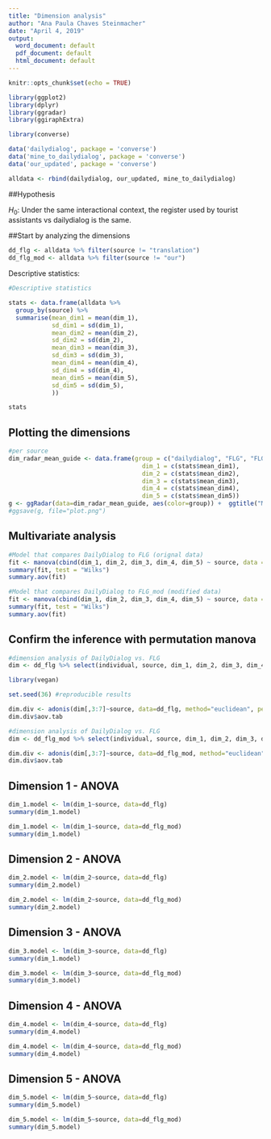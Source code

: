 ```yaml
---
title: "Dimension analysis"
author: "Ana Paula Chaves Steinmacher"
date: "April 4, 2019"
output:
  word_document: default
  pdf_document: default
  html_document: default
---
```


```r
knitr::opts_chunk$set(echo = TRUE)
```

```r
library(ggplot2)
library(dplyr)
library(ggradar)
library(ggiraphExtra)

library(converse)

data('dailydialog', package = 'converse')
data('mine_to_dailydialog', package = 'converse')
data('our_updated', package = 'converse')

alldata <- rbind(dailydialog, our_updated, mine_to_dailydialog)
```

##Hypothesis

$H_0:$ Under the same interactional context, the register used by tourist assistants vs dailydialog is the same.

##Start by analyzing the dimensions

```r
dd_flg <- alldata %>% filter(source != "translation")
dd_flg_mod <- alldata %>% filter(source != "our")
```

Descriptive statistics:

```r
#Descriptive statistics

stats <- data.frame(alldata %>% 
  group_by(source) %>%
  summarise(mean_dim1 = mean(dim_1),
            sd_dim1 = sd(dim_1),
            mean_dim2 = mean(dim_2),
            sd_dim2 = sd(dim_2),
            mean_dim3 = mean(dim_3),
            sd_dim3 = sd(dim_3),
            mean_dim4 = mean(dim_4),
            sd_dim4 = sd(dim_4),
            mean_dim5 = mean(dim_5),
            sd_dim5 = sd(dim_5),
            ))

stats
```

## Plotting the dimensions
```r
#per source
dim_radar_mean_guide <- data.frame(group = c("dailydialog", "FLG", "FLG_mod"),
                                     dim_1 = c(stats$mean_dim1),
                                     dim_2 = c(stats$mean_dim2),
                                     dim_3 = c(stats$mean_dim3),
                                     dim_4 = c(stats$mean_dim4),
                                     dim_5 = c(stats$mean_dim5))
g <- ggRadar(data=dim_radar_mean_guide, aes(color=group)) +  ggtitle("Mean - Tour Guide")
#ggsave(g, file="plot.png")
```


## Multivariate analysis

```r
#Model that compares DailyDialog to FLG (orignal data)
fit <- manova(cbind(dim_1, dim_2, dim_3, dim_4, dim_5) ~ source, data = dd_flg)
summary(fit, test = "Wilks")
summary.aov(fit)

#Model that compares DailyDialog to FLG_mod (modified data)
fit <- manova(cbind(dim_1, dim_2, dim_3, dim_4, dim_5) ~ source, data = dd_flg_mod)
summary(fit, test = "Wilks")
summary.aov(fit)
```

## Confirm the inference with permutation manova

```r
#dimension analysis of DailyDialog vs. FLG
dim <- dd_flg %>% select(individual, source, dim_1, dim_2, dim_3, dim_4, dim_5)

library(vegan)

set.seed(36) #reproducible results

dim.div <- adonis(dim[,3:7]~source, data=dd_flg, method="euclidean", permutations = 10000)
dim.div$aov.tab

#dimension analysis of DailyDialog vs. FLG
dim <- dd_flg_mod %>% select(individual, source, dim_1, dim_2, dim_3, dim_4, dim_5)

dim.div <- adonis(dim[,3:7]~source, data=dd_flg_mod, method="euclidean", permutations = 10000)
dim.div$aov.tab
```

## Dimension 1 - ANOVA

```r
dim_1.model <- lm(dim_1~source, data=dd_flg)
summary(dim_1.model)

dim_1.model <- lm(dim_1~source, data=dd_flg_mod)
summary(dim_1.model)
```

## Dimension 2 - ANOVA

```r
dim_2.model <- lm(dim_2~source, data=dd_flg)
summary(dim_2.model)

dim_2.model <- lm(dim_2~source, data=dd_flg_mod)
summary(dim_2.model)
```

## Dimension 3 - ANOVA

```r
dim_3.model <- lm(dim_3~source, data=dd_flg)
summary(dim_1.model)

dim_3.model <- lm(dim_3~source, data=dd_flg_mod)
summary(dim_3.model)
```

## Dimension 4 - ANOVA

```r
dim_4.model <- lm(dim_4~source, data=dd_flg)
summary(dim_4.model)

dim_4.model <- lm(dim_4~source, data=dd_flg_mod)
summary(dim_4.model)
```

## Dimension 5 - ANOVA

```r
dim_5.model <- lm(dim_5~source, data=dd_flg)
summary(dim_5.model)

dim_5.model <- lm(dim_5~source, data=dd_flg_mod)
summary(dim_5.model)
```